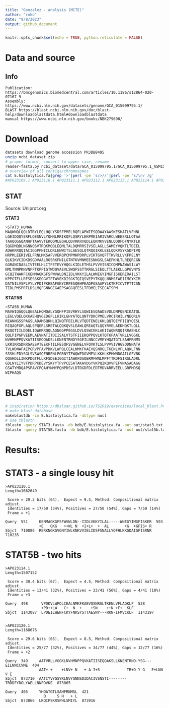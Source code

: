 ```yaml
---
title: "Gonzalez - analysis (MCTE)"
author: "roko"
date: "9/8/2023"
output: github_document
---
```


```r
knitr::opts_chunk$set(echo = TRUE, python.reticulate = FALSE)
```

# Data and source
## Info  

```remark
Publication: https://bmcgenomics.biomedcentral.com/articles/10.1186/s12864-020-07167-9
Assembly: https://www.ncbi.nlm.nih.gov/datasets/genome/GCA_015099795.1/
BLAST https://blast.ncbi.nlm.nih.gov/doc/blast-help/downloadblastdata.html#downloadblastdata
manual https://www.ncbi.nlm.nih.gov/books/NBK279690/
```

# Download
```bash
datasets download genome accession PRJDB8495
unzip ncbi_dataset.zip
# proper format, convert to upper case, rename
reader-fasta.py ncbi_dataset/data/GCA_015099795.1/GCA_015099795.1_ASM1509979v1_genomic.fna |fasta-formatter-fasta.py --upper | fasta-writter.py > E.histolytica.fa
# overview of all contigs/chromosomes
cat E.histolytica.fa|grep '>'|perl -pe 's/>//'|perl -pe 's/\n/ /g'
#AP023109.1 AP023110.1 AP023111.1 AP023112.1 AP023113.1 AP023114.1 AP023115.1 AP023116.1 AP023117.1 AP023118.1 AP023119.1 AP023120.1 AP023121.1 AP023122.1 AP023123.1 AP023124.1 AP023125.1 AP023126.1 AP023127.1 AP023128.1 AP023129.1 AP023130.1 AP023131.1 AP023132.1 AP023133.1 AP023134.1 AP023135.1 AP023136.1 AP023137.1 AP023138.1 AP023139.1 AP023140.1 AP023141.1 AP023142.1 AP023143.1 AP023144.1 AP023145.1 AP023146.1 AP023147.1  
```

## STAT
Source: Uniprot.org

**STAT3**
```bash
>STAT3_HUMAN
MAQWNQLQQLDTRYLEQLHQLYSDSFPMELRQFLAPWIESQDWAYAASKESHATLVFHNL
LGEIDQQYSRFLQESNVLYQHNLRRIKQFLQSRYLEKPMEIARIVARCLWEESRLLQTAA
TAAQQGGQANHPTAAVVTEKQQMLEQHLQDVRKRVQDLEQKMKVVENLQDDFDFNYKTLK
SQGDMQDLNGNNQSVTRQKMQQLEQMLTALDQMRRSIVSELAGLLSAMEYVQKTLTDEEL
ADWKRRQQIACIGGPPNICLDRLENWITSLAESQLQTRQQIKKLEELQQKVSYKGDPIVQ
HRPMLEERIVELFRNLMKSAFVVERQPCMPMHPDRPLVIKTGVQFTTKVRLLVKFPELNY
QLKIKVCIDKDSGDVAALRGSRKFNILGTNTKVMNMEESNNGSLSAEFKHLTLREQRCGN
GGRANCDASLIVTEELHLITFETEVYHQGLKIDLETHSLPVVVISNICQMPNAWASILWY
NMLTNNPKNVNFFTKPPIGTWDQVAEVLSWQFSSTTKRGLSIEQLTTLAEKLLGPGVNYS
GCQITWAKFCKENMAGKGFSFWVWLDNIIDLVKKYILALWNEGYIMGFISKERERAILST
KPPGTFLLRFSESSKEGGVTFTWVEKDISGKTQIQSVEPYTKQQLNNMSFAEIIMGYKIM
DATNILVSPLVYLYPDIPKEEAFGKYCRPESQEHPEADPGSAAPYLKTKFICVTPTTCSN
TIDLPMSPRTLDSLMQFGNNGEGAEPSAGGQFESLTFDMELTSECATSPM
```

**STAT5B**
```bash
>STA5B_HUMAN
MAVWIQAQQLQGEALHQMQALYGQHFPIEVRHYLSQWIESQAWDSVDLDNPQENIKATQL
LEGLVQELQKKAEHQVGEDGFLLKIKLGHYATQLQNTYDRCPMELVRCIRHILYNEQRLV
REANNGSSPAGSLADAMSQKHLQINQTFEELRLVTQDTENELKKLQQTQEYFIIQYQESL
RIQAQFGPLAQLSPQERLSRETALQQKQVSLEAWLQREAQTLQQYRVELAEKHQKTLQLL
RKQQTIILDDELIQWKRRQQLAGNGGPPEGSLDVLQSWCEKLAEIIWQNRQQIRRAEHLC
QQLPIPGPVEEMLAEVNATITDIISALVTSTFIIEKQPPQVLKTQTKFAATVRLLVGGKL
NVHMNPPQVKATIISEQQAKSLLKNENTRNDYSGEILNNCCVMEYHQATGTLSAHFRNMS
LKRIKRSDRRGAESVTEEKFTILFESQFSVGGNELVFQVKTLSLPVVVIVHGSQDNNATA
TVLWDNAFAEPGRVPFAVPDKVLWPQLCEALNMKFKAEVQSNRGLTKENLVFLAQKLFNN
SSSHLEDYSGLSVSWSQFNRENLPGRNYTFWQWFDGVMEVLKKHLKPHWNDGAILGFVNK
QQAHDLLINKPDGTFLLRFSDSEIGGITIAWKFDSQERMFWNLMPFTTRDFSIRSLADRL
GDLNYLIYVFPDRPKDEVYSKYYTPVPCESATAKAVDGYVKPQIKQVVPEFVNASADAGG
GSATYMDQAPSPAVCPQAHYNMYPQNPDSVLDTDGDFDLEDTMDVARRVEELLGRPMDSQ
WIPHAQS
```

# BLAST
```bash
# inspiration https://dbsloan.github.io/TS2019/exercises/local_blast.html
# make blast database
makeblastdb -in E.histolytica.fa -dbtype nucl  
# use tblastn
tblastn -query STAT3.fasta -db bdb/E.histolytica.fa -out out/stat3.txt
tblastn -query STAT5B.fasta -db bdb/E.histolytica.fa -out out/stat5b.txt
```

# Results:
# STAT3 - a single lousy hit
```remark
>AP023110.1
Length=1662649

 Score = 29.3 bits (64),  Expect = 9.5, Method: Compositional matrix adjust.
 Identities = 17/50 (34%), Positives = 27/50 (54%), Gaps = 7/50 (14%)
 Frame = +1

Query  551     KENMAGKGFSFWVWLDN--IIDLVKKYILAL-----WNEGYIMGFISKER  593
               +E   GKG   ++WL N  +I+L+  +  AL       +G  +GFIS+ R
Sbjct  710086  RERKNGKGVGNYIWLKNKVVIELIDSFSNALLYQFHLKKGDAIGFISRNR  710235
```

# STAT5B - two hits
```remark
>AP023114.1
Length=1507152

 Score = 30.4 bits (67),  Expect = 4.5, Method: Compositional matrix adjust.
 Identities = 13/41 (32%), Positives = 23/41 (56%), Gaps = 4/41 (10%)
 Frame = +3

Query  498      VPDKVLWPQLCEALNMKFKAEVQSNRGLTKENLVFLAQKLF  538
                +PD++LW   C+  N  +    +SN    ++N +F+  KLF
Sbjct  1143087  LPDEILWENFCKYFNKSYSTTAESNY---RKN-IFMVCKLF  1143197


>AP023120.1
Length=1168676

 Score = 29.6 bits (65),  Expect = 8.5, Method: Compositional matrix adjust.
 Identities = 25/77 (32%), Positives = 34/77 (44%), Gaps = 12/77 (16%)
 Frame = +2

Query  349     AATVRLLVGGKLNVHMNPPQVKATIISEQQAKSLLKNENTRND-YSG---EILNNCCVME  404
               AAT+ +    +LNV+ N   + A I+S            TR+D Y G   E+LNN  V E
Sbjct  873710  AATIYVYGSYRLNVYGNNSDIDACIVSNSTI--------TRDDFYDGLYAELLNNPDVKE  873865

Query  405     YHQATGTLSAHFRNMSL  421
                 Q     S H   + L
Sbjct  873866  LKQIPSKRSPHLSMIYL  873916
```








